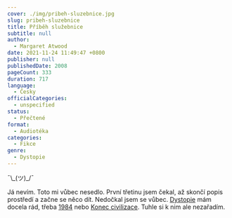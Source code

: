 ```yaml
---
cover: ./img/pribeh-sluzebnice.jpg
slug: pribeh-sluzebnice
title: Příběh služebnice
subtitle: null
author:
  - Margaret Atwood
date: 2021-11-24 11:49:47 +0800
publisher: null
publishedDate: 2008
pageCount: 333
duration: 717
language:
  - Česky
officialCategories:
  - unspecified
status:
  - Přečtené
format:
  - Audiotéka
categories:
  - Fikce
genre:
  - Dystopie
---
```


¯\\\_(ツ)\_/¯

Já nevím. Toto mi vůbec nesedlo. První třetinu jsem čekal, až skončí popis prostředí a začne se něco dít. Nedočkal jsem se vůbec. [Dystopie](/zanr/dystopie) mám docela rád, třeba [1984](/nineteen-eighty-four) nebo [Konec civilizace](/brave-new-world). Tuhle si k nim ale nezařadím.
